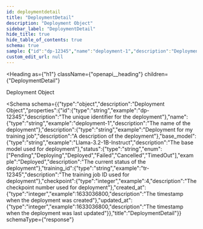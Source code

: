 ```yaml
---
id: deploymentdetail
title: "DeploymentDetail"
description: "Deployment Object"
sidebar_label: "DeploymentDetail"
hide_title: true
hide_table_of_contents: true
schema: true
sample: {"id":"dp-12345","name":"deployment-1","description":"Deployment for my training job","base_model":"Llama-3.2-1B-Instruct","status":"Deployed","training_id":"tr-12345","checkpoint":4,"created_at":1633036800,"updated_at":1633036800}
custom_edit_url: null
---
```



<Heading
  as={"h1"}
  className={"openapi__heading"}
  children={"DeploymentDetail"}
>
</Heading>



Deployment Object

<Schema
  schema={{"type":"object","description":"Deployment Object","properties":{"id":{"type":"string","example":"dp-12345","description":"The unique identifier for the deployment"},"name":{"type":"string","example":"deployment-1","description":"The name of the deployment"},"description":{"type":"string","example":"Deployment for my training job","description":"A description of the deployment"},"base_model":{"type":"string","example":"Llama-3.2-1B-Instruct","description":"The base model used for deployment"},"status":{"type":"string","enum":["Pending","Deploying","Deployed","Failed","Cancelled","TimedOut"],"example":"Deployed","description":"The current status of the deployment"},"training_id":{"type":"string","example":"tr-12345","description":"The training job ID used for deployment"},"checkpoint":{"type":"integer","example":4,"description":"The checkpoint number used for deployment"},"created_at":{"type":"integer","example":1633036800,"description":"The timestamp when the deployment was created"},"updated_at":{"type":"integer","example":1633036800,"description":"The timestamp when the deployment was last updated"}},"title":"DeploymentDetail"}}
  schemaType={"response"}
>
  
</Schema>
            
